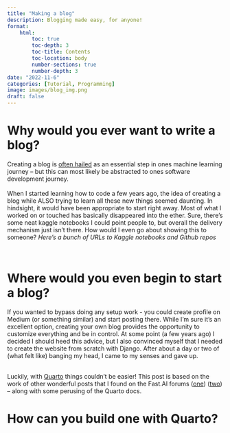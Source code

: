 ```yaml
---
title: "Making a blog"
description: Blogging made easy, for anyone!
format:
    html:
        toc: true
        toc-depth: 3
        toc-title: Contents
        toc-location: body
        number-sections: true
        number-depth: 3
date: "2022-11-6"
categories: [Tutorial, Programming]
image: images/blog_img.png
draft: false
---
```


# Why would you ever want to write a blog?

Creating a blog is [often hailed](https://www.fast.ai/posts/2019-05-13-blogging-advice.html) as an essential step in ones machine learning journey -- but this can most likely be abstracted to ones software development journey. 
<br><br>
When I started learning how to code a few years ago, the idea of creating a blog while ALSO trying to learn all these new things seemed daunting. In hindsight, it would have been appropriate to start right away. Most of what I worked on or touched has basically disappeared into the ether. Sure, there's some neat kaggle notebooks I could point people to, but overall the delivery mechanism just isn't there. How would I even go about showing this to someone? *Here's a bunch of URLs to Kaggle notebooks and Github repos*

<br>

# Where would you even begin to start a blog?
If you wanted to bypass doing any setup work - you could create profile on Medium (or something similar) and start posting there. While I'm sure it's an excellent option, creating your own blog provides the opportunity to customize everything and be in control. At some point (a few years ago) I decided I should heed this advice, but I also convinced myself that I needed to create the website from scratch with Django. After about a day or two of (what felt like) banging my head, I came to my senses and gave up.
<br><br>

Luckily, with [Quarto](https://quarto.org) things couldn't be easier! This post is based on the work of other wonderful posts that I found on the Fast.AI forums ([one](https://nabiafshan.github.io/fastai/blog/create_blog.html)) ([two](https://nabiafshan.github.io/fastai/blog/create_blog.html)) -- along with some perusing of the Quarto docs.


# How can you build one with Quarto?